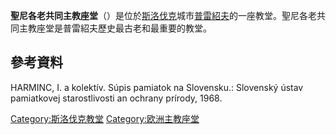 {{Orphan|time=2020-10-27}}
'''聖尼各老共同主教座堂'''（{{lang-sk|Konkatedrála svätého Mikuláša}}）是位於[[斯洛伐克|斯洛伐克]]城市[[普雷紹夫|普雷紹夫]]的一座教堂。聖尼各老共同主教座堂是普雷紹夫歷史最古老和最重要的教堂。

==參考資料==
HARMINC, I. a kolektív. Súpis pamiatok na Slovensku.: Slovenský ústav pamiatkovej starostlivosti an ochrany prírody, 1968.

[[Category:斯洛伐克教堂|Category:斯洛伐克教堂]]
[[Category:欧洲主教座堂|Category:欧洲主教座堂]]
